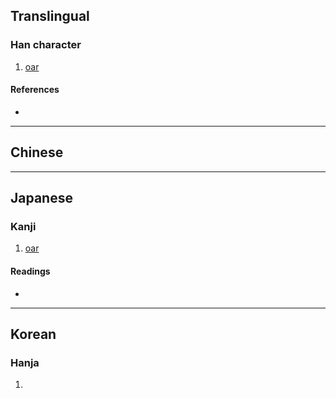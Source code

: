 {{character info}}
==Translingual==

===Han character===
{{Han char|rn=75|rad=木|as=13|sn=17|four=|canj=DRJI|ids=⿰木戢}}

# [[oar]]

====References====
* {{Han ref|kx=0557.120|dkj=15677|dj=0946.190|hdz=21301.110|uh=6A9D|ud=27293}}

----

==Chinese==
{{zh-see|楫|v}}

----

==Japanese==

===Kanji===
{{ja-kanji|grade=|rs=木13}}

# {{alternative form of|ja|楫}} [[oar]]

====Readings====
* {{ja-readings|on=[[しゅう]] (shū)|kun=[[かじ]] (kaji)}}

----

==Korean==

===Hanja===
{{ko-hanja|hangeul=즙|eumhun=|rv=jeup|mr=chŭp|y=cup}}

# {{rfdef|ko|sort=木13}}